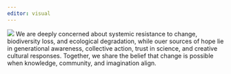 ```yaml
---
editor: visual
---
```


![](images/logo/centered-logo-greek.png){fig-align="center"}
We are deeply concerned about systemic resistance to change, biodiversity loss, and ecological degradation, while ouer sources of hope lie in generational awareness, collective action, trust in science, and creative cultural responses. Together, we share the belief that change is possible when knowledge, community, and imagination align.